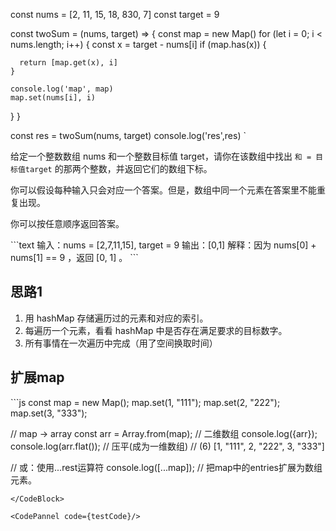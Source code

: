 
const nums = [2, 11, 15, 18, 830, 7]
const target = 9

const twoSum = (nums, target) => {
  const map = new Map()
  for (let i = 0; i < nums.length; i++) {
    const x = target - nums[i]
    if (map.has(x)) {

      return [map.get(x), i]
    }

    console.log('map', map)
    map.set(nums[i], i)
  }
}

const res = twoSum(nums, target)
console.log('res',res)
`

给定一个整数数组 nums 和一个整数目标值 target，请你在该数组中找出 `和 = 目标值target` 的那两个整数，并返回它们的数组下标。

你可以假设每种输入只会对应一个答案。但是，数组中同一个元素在答案里不能重复出现。

你可以按任意顺序返回答案。

<CodeBlock>
```text
输入：nums = [2,7,11,15], target = 9
输出：[0,1]
解释：因为 nums[0] + nums[1] == 9 ，返回 [0, 1] 。
```
</CodeBlock>

## 思路1
1. 用 hashMap 存储遍历过的元素和对应的索引。
2. 每遍历一个元素，看看 hashMap 中是否存在满足要求的目标数字。
3. 所有事情在一次遍历中完成（用了空间换取时间）


## 扩展map
<CodeBlock>
```js
const map = new Map();
map.set(1, "111");
map.set(2, "222");
map.set(3, "333");

// map -> array
const arr = Array.from(map); // 二维数组
console.log({arr});
console.log(arr.flat());   // 压平(成为一维数组)
// (6) [1, "111", 2, "222", 3, "333"]

// 或：使用...rest运算符
console.log([...map]);  // 把map中的entries扩展为数组元素。
```
</CodeBlock>

<CodePannel code={testCode}/>
